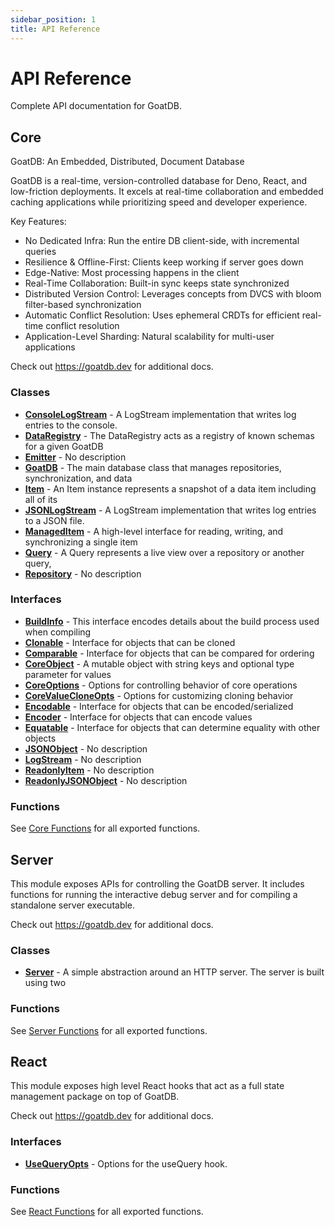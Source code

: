 ```yaml
---
sidebar_position: 1
title: API Reference
---
```


# API Reference

Complete API documentation for GoatDB.

## Core

GoatDB: An Embedded, Distributed, Document Database

GoatDB is a real-time, version-controlled database for Deno, React, and
low-friction deployments. It excels at real-time collaboration and
embedded caching applications while prioritizing speed and developer
experience.

Key Features:
- No Dedicated Infra: Run the entire DB client-side, with incremental queries
- Resilience & Offline-First: Clients keep working if server goes down
- Edge-Native: Most processing happens in the client
- Real-Time Collaboration: Built-in sync keeps state synchronized
- Distributed Version Control: Leverages concepts from DVCS with bloom
                               filter-based synchronization
- Automatic Conflict Resolution: Uses ephemeral CRDTs for efficient
                                 real-time conflict resolution
- Application-Level Sharding: Natural scalability for multi-user applications

Check out https://goatdb.dev for additional docs.

### Classes

- **[ConsoleLogStream](./classes/consolelogstream)** - A LogStream implementation that writes log entries to the console.
- **[DataRegistry](./classes/dataregistry)** - The DataRegistry acts as a registry of known schemas for a given GoatDB
- **[Emitter](./classes/emitter)** - No description
- **[GoatDB](./classes/goatdb)** - The main database class that manages repositories, synchronization, and data
- **[Item](./classes/item)** - An Item instance represents a snapshot of a data item including all of its
- **[JSONLogStream](./classes/jsonlogstream)** - A LogStream implementation that writes log entries to a JSON file.
- **[ManagedItem](./classes/manageditem)** - A high-level interface for reading, writing, and synchronizing a single item
- **[Query](./classes/query)** - A Query represents a live view over a repository or another query,
- **[Repository](./classes/repository)** - No description

### Interfaces

- **[BuildInfo](./interfaces/buildinfo)** - This interface encodes details about the build process used when compiling
- **[Clonable](./interfaces/clonable)** - Interface for objects that can be cloned
- **[Comparable](./interfaces/comparable)** - Interface for objects that can be compared for ordering
- **[CoreObject](./interfaces/coreobject)** - A mutable object with string keys and optional type parameter for values
- **[CoreOptions](./interfaces/coreoptions)** - Options for controlling behavior of core operations
- **[CoreValueCloneOpts](./interfaces/corevaluecloneopts)** - Options for customizing cloning behavior
- **[Encodable](./interfaces/encodable)** - Interface for objects that can be encoded/serialized
- **[Encoder](./interfaces/encoder)** - Interface for objects that can encode values
- **[Equatable](./interfaces/equatable)** - Interface for objects that can determine equality with other objects
- **[JSONObject](./interfaces/jsonobject)** - No description
- **[LogStream](./interfaces/logstream)** - No description
- **[ReadonlyItem](./interfaces/readonlyitem)** - No description
- **[ReadonlyJSONObject](./interfaces/readonlyjsonobject)** - No description

### Functions

See [Core Functions](./functions-core) for all exported functions.

## Server

This module exposes APIs for controlling the GoatDB server. It includes
functions for running the interactive debug server and for compiling a
standalone server executable.

Check out https://goatdb.dev for additional docs.

### Classes

- **[Server](./classes/server)** - A simple abstraction around an HTTP server. The server is built using two

### Functions

See [Server Functions](./functions-server) for all exported functions.

## React

This module exposes high level React hooks that act as a full state
management package on top of GoatDB.

Check out https://goatdb.dev for additional docs.

### Interfaces

- **[UseQueryOpts](./interfaces/usequeryopts)** - Options for the useQuery hook.

### Functions

See [React Functions](./functions-react) for all exported functions.

